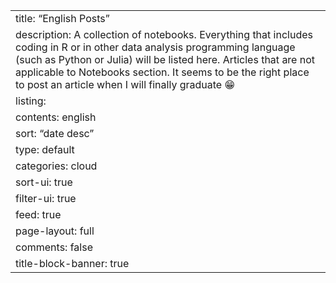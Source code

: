 ---
title: "English Posts"
description: A collection of notebooks. Everything that includes coding in R or in other data analysis programming language (such as Python or Julia) will be listed here. Articles that are not applicable to Notebooks section. It seems to be the right place to post an article when I will finally graduate &#128513;
listing:
  contents: english
  sort: "date desc"
  type: default
  categories: cloud
  sort-ui: true
  filter-ui: true
  feed: true
page-layout: full
comments: false
title-block-banner: true
---